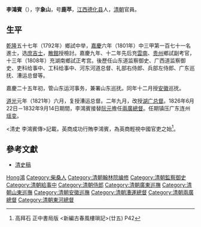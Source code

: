 {{Otheruses|other=名为李鸿宾的其他人物|李鸿宾}}
{{Otheruses|other=名为李象山的其他人物|李象山}}

'''李鴻賓'''（{{bd|1767年||1846年|catIdx=L李}}），字'''象山'''，号'''鹿苹'''，[[江西|江西]][[德化县|德化县]]人，[[清朝|清朝]]官員。

== 生平 ==
[[乾隆|乾隆]]五十七年（1792年）鄉試中举，[[嘉慶|嘉慶]]六年（1801年）中三甲第一百七十一名進士，选[[庶吉士|庶吉士]]，[[散館|散館]]授檢討。嘉慶九年、十二年先后充[[雲南|雲南]]、[[贵州|贵州]]鄉試副考官，十三年（1808年）充湖南鄉試正考宫。後歷任山东道监察御史、广西道监察御史、吏科给事中、工科给事中、河东河道总督、礼部右侍郎、兵部左侍郎、广东巡抚、漕运总督等。

嘉慶二十五年初，管山东运河事务，兼署山东巡抚。同年十二月授[[安徽|安徽]]巡抚。

[[道光|道光]]元年（1821年）六月，复授漕运总督。二年九月，改授[[湖广总督|湖广总督]]。1826年6月22日－1832年9月14日期間，李鴻賓接替[[阮元|阮元]]擔任[[兩廣總督|兩廣總督]]。任期镇压广东连州[[瑶变|瑶变]]。

<清史 李鴻賓傳>記載，英商成功行賄李鴻賓，為英商輕視中國官吏之始<ref>高拜石 正中書局版 <新編古春風樓瑣記>(廿五) P42</ref>。

== 參考文獻 ==
* [[清史稿|清史稿]]

{{start box}}
{{s-before|[[阮元|阮元]]}}
{{s-title|[[兩廣總督|兩廣總督]]|任職期間：1826年6月22日－1832年9月14日}}
{{s-after|[[盧坤|盧坤]]}}
{{end box}}
{{嘉慶六年辛酉恩科殿試金榜}}

{{Authority control}}
{{DEFAULTSORT:Li李}}
[[Category:李姓|Hong鴻]]
[[Category:柴桑人|Category:柴桑人]]
[[Category:清朝翰林院编修|Category:清朝翰林院编修]]
[[Category:清朝監察御史|Category:清朝監察御史]]
[[Category:清朝給事中|Category:清朝給事中]]
[[Category:清朝侍郎|Category:清朝侍郎]]
[[Category:清朝廣東巡撫|Category:清朝廣東巡撫]]
[[Category:清朝山東巡撫|Category:清朝山東巡撫]]
[[Category:清朝安徽巡撫|Category:清朝安徽巡撫]]
[[Category:清朝漕運總督|Category:清朝漕運總督]]
[[Category:清朝兩廣總督|Category:清朝兩廣總督]]
[[Category:清朝東河總督|Category:清朝東河總督]]